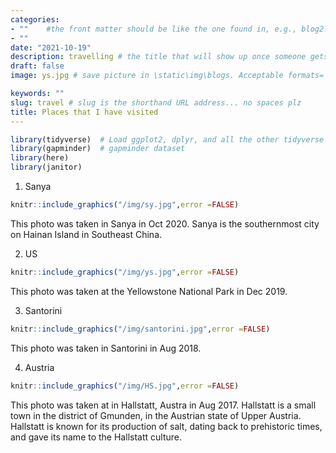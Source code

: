 ```yaml
---
categories:  
- ""    #the front matter should be like the one found in, e.g., blog2.md. It cannot be like the normal Rmd we used
- ""
date: "2021-10-19"
description: travelling # the title that will show up once someone gets to this page
draft: false
image: ys.jpg # save picture in \static\img\blogs. Acceptable formats= jpg, jpeg, or png . Your iPhone pics wont work

keywords: ""
slug: travel # slug is the shorthand URL address... no spaces plz
title: Places that I have visited
---
```


```r
library(tidyverse)  # Load ggplot2, dplyr, and all the other tidyverse packages
library(gapminder)  # gapminder dataset
library(here)
library(janitor)
```

1. Sanya\
```r
knitr::include_graphics("/img/sy.jpg",error =FALSE)
```

This photo was taken in Sanya in Oct 2020. Sanya is the southernmost city on Hainan Island in Southeast China.

2. US\
```r
knitr::include_graphics("/img/ys.jpg",error =FALSE)
```

This photo was taken at the Yellowstone National Park in Dec 2019.

3. Santorini\
```r
knitr::include_graphics("/img/santorini.jpg",error =FALSE)
```

This photo was taken in Santorini in Aug 2018.

4. Austria\
```r
knitr::include_graphics("/img/HS.jpg",error =FALSE)
```

This photo was taken at in Hallstatt, Austra in Aug 2017. Hallstatt is a small town in the district of Gmunden, in the Austrian state of Upper Austria. Hallstatt is known for its production of salt, dating back to prehistoric times, and gave its name to the Hallstatt culture.